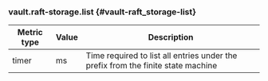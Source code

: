 ### vault.raft-storage.list {#vault-raft_storage-list}

Metric type | Value | Description
----------- | ----- | -----------
timer       | ms    | Time required to list all entries under the prefix from the finite state machine
